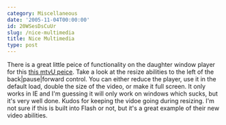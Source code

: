 ```yaml
---
category: Miscellaneous
date: '2005-11-04T00:00:00'
id: 20WSesDsCuUr
slug: /nice-multimedia
title: Nice Multimedia
type: post
---
```


There is a great little peice of functionality on the daughter
window player for this
[this mtvU peice](http://www.mtvu.com/on_mtvu/stand_in/cameron_diaz.jhtml).
Take a look at the resize abilities to the left of the
back|pause|forward control. You can either reduce the player, use
it in the default load, double the size of the video, or make it
full screen. It only works in IE and I'm guessing it will only work
on windows which sucks, but it's very well done. Kudos for keeping
the vidoe going during resizing. I'm not sure if this is built into
Flash or not, but it's a great example of their new video
abilities.